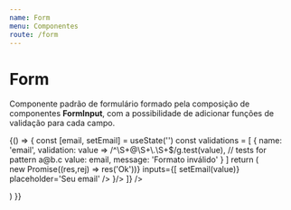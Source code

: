 ```yaml
---
name: Form
menu: Componentes
route: /form
---
```



# Form
Componente padrão de formulário formado pela composição de componentes **FormInput**, com a possibilidade de adicionar funções de validação para cada campo.

<Playground>
    {() => {
        const [email, setEmail] = useState('')
        const validations = [
            {
                name: 'email',
                validation: value => /^\S+@\S+\.\S+$/g.test(value), // tests for pattern a@b.c
                value: email,
                message: 'Formato inválido'
            }
        ]
        return (
            <div style={containerDocz}>
                <Form
                    buttonOnTop={true}
                    validations={validations}
                    sendToBackend={() => new Promise((res,rej) => res('Ok'))}
                    inputs={[
                        <FormInput name='email' label='Email' input={
                            <InputText
                                value={email}
                                onChange={({ target: { value } }) => setEmail(value)}
                                placeholder='Seu email'
                            />
                        }/>
                    ]}
                />
            </div>
        )
    }}
</Playground>